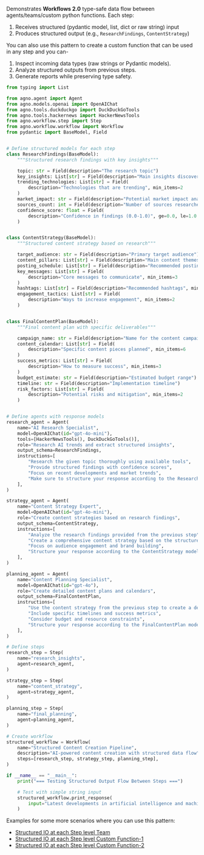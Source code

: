 Demonstrates **Workflows 2.0** type-safe data flow between agents/teams/custom python functions. Each step:
1. Receives structured (pydantic model, list, dict or raw string) input
2. Produces structured output (e.g., `ResearchFindings`, `ContentStrategy`)

You can also use this pattern to create a custom function that can be used in any step and you can-
1. Inspect incoming data types (raw strings or Pydantic models).
2. Analyze structured outputs from previous steps.
3. Generate reports while preserving type safety.

```python structured_io_at_each_step_level_agent.py
from typing import List

from agno.agent import Agent
from agno.models.openai import OpenAIChat
from agno.tools.duckduckgo import DuckDuckGoTools
from agno.tools.hackernews import HackerNewsTools
from agno.workflow.step import Step
from agno.workflow.workflow import Workflow
from pydantic import BaseModel, Field


# Define structured models for each step
class ResearchFindings(BaseModel):
    """Structured research findings with key insights"""

    topic: str = Field(description="The research topic")
    key_insights: List[str] = Field(description="Main insights discovered", min_items=3)
    trending_technologies: List[str] = Field(
        description="Technologies that are trending", min_items=2
    )
    market_impact: str = Field(description="Potential market impact analysis")
    sources_count: int = Field(description="Number of sources researched")
    confidence_score: float = Field(
        description="Confidence in findings (0.0-1.0)", ge=0.0, le=1.0
    )


class ContentStrategy(BaseModel):
    """Structured content strategy based on research"""

    target_audience: str = Field(description="Primary target audience")
    content_pillars: List[str] = Field(description="Main content themes", min_items=3)
    posting_schedule: List[str] = Field(description="Recommended posting schedule")
    key_messages: List[str] = Field(
        description="Core messages to communicate", min_items=3
    )
    hashtags: List[str] = Field(description="Recommended hashtags", min_items=5)
    engagement_tactics: List[str] = Field(
        description="Ways to increase engagement", min_items=2
    )


class FinalContentPlan(BaseModel):
    """Final content plan with specific deliverables"""

    campaign_name: str = Field(description="Name for the content campaign")
    content_calendar: List[str] = Field(
        description="Specific content pieces planned", min_items=6
    )
    success_metrics: List[str] = Field(
        description="How to measure success", min_items=3
    )
    budget_estimate: str = Field(description="Estimated budget range")
    timeline: str = Field(description="Implementation timeline")
    risk_factors: List[str] = Field(
        description="Potential risks and mitigation", min_items=2
    )


# Define agents with response models
research_agent = Agent(
    name="AI Research Specialist",
    model=OpenAIChat(id="gpt-4o-mini"),
    tools=[HackerNewsTools(), DuckDuckGoTools()],
    role="Research AI trends and extract structured insights",
    output_schema=ResearchFindings,
    instructions=[
        "Research the given topic thoroughly using available tools",
        "Provide structured findings with confidence scores",
        "Focus on recent developments and market trends",
        "Make sure to structure your response according to the ResearchFindings model",
    ],
)

strategy_agent = Agent(
    name="Content Strategy Expert",
    model=OpenAIChat(id="gpt-4o-mini"),
    role="Create content strategies based on research findings",
    output_schema=ContentStrategy,
    instructions=[
        "Analyze the research findings provided from the previous step",
        "Create a comprehensive content strategy based on the structured research data",
        "Focus on audience engagement and brand building",
        "Structure your response according to the ContentStrategy model",
    ],
)

planning_agent = Agent(
    name="Content Planning Specialist",
    model=OpenAIChat(id="gpt-4o"),
    role="Create detailed content plans and calendars",
    output_schema=FinalContentPlan,
    instructions=[
        "Use the content strategy from the previous step to create a detailed implementation plan",
        "Include specific timelines and success metrics",
        "Consider budget and resource constraints",
        "Structure your response according to the FinalContentPlan model",
    ],
)

# Define steps
research_step = Step(
    name="research_insights",
    agent=research_agent,
)

strategy_step = Step(
    name="content_strategy",
    agent=strategy_agent,
)

planning_step = Step(
    name="final_planning",
    agent=planning_agent,
)

# Create workflow
structured_workflow = Workflow(
    name="Structured Content Creation Pipeline",
    description="AI-powered content creation with structured data flow",
    steps=[research_step, strategy_step, planning_step],
)

if __name__ == "__main__":
    print("=== Testing Structured Output Flow Between Steps ===")

    # Test with simple string input
    structured_workflow.print_response(
        input="Latest developments in artificial intelligence and machine learning"
    )
```

Examples for some more scenarios where you can use this pattern:
- [Structured IO at each Step level Team](https://github.com/agno-agi/agno/tree/main/cookbook/workflows/06_advanced_concepts/01_structured_io_at_each_level/structured_io_at_each_step_level_team_stream.py)
- [Structured IO at each Step level Custom Function-1](https://github.com/agno-agi/agno/tree/main/cookbook/workflows/06_advanced_concepts/01_structured_io_at_each_level/structured_io_at_each_step_level_function_1.py)
- [Structured IO at each Step level Custom Function-2](https://github.com/agno-agi/agno/tree/main/cookbook/workflows/06_advanced_concepts/01_structured_io_at_each_level/structured_io_at_each_step_level_function_2.py)